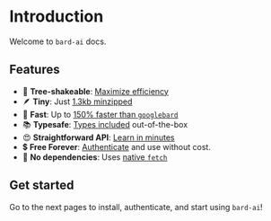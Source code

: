 # Introduction
Welcome to `bard-ai` docs.

## Features

- 🌳 **Tree-shakeable**: [Maximize efficiency](https://bundlephobia.com/package/bard-ai@1.2.2)
- 🪶 **Tiny**: Just [1.3kb minzipped](https://github.com/EvanZhouDev/bard-ai#comparison)
- 🚀 **Fast**: Up to [150% faster than `googlebard`](https://github.com/EvanZhouDev/bard-ai#comparison)
- 📚 **Typesafe**: [Types included](/typescript) out-of-the-box
- 😍 **Straightforward API**: [Learn in minutes](/basics/askAI)
- 💲 **Free Forever**: [Authenticate](/prerequisites/authentication) and use without cost.
- 💨 **No dependencies**: Uses [native `fetch`](/fetch)

## Get started

Go to the next pages to install, authenticate, and start using `bard-ai`!
